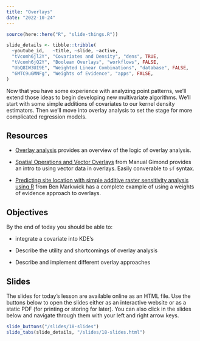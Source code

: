 ```yaml
---
title: "Overlays"
date: "2022-10-24"
---
```


```r
source(here::here("R", "slide-things.R"))

slide_details <- tibble::tribble(
  ~youtube_id,   ~title, ~slide, ~active,
  "tVcomh6jl2Y", "Covariates and Density", "dens", TRUE,
  "tVcomh6jQ2Y", "Boolean Overlays", "workflows", FALSE,
  "UbQ8IW3UI9E", "Weighted Linear Combinations", "database", FALSE,
  "6MTC9uGMNFg", "Weights of Evidence", "apps", FALSE,
)
```

Now that you have some experience with analyzing point patterns, we'll extend those ideas to begin developing new multivariate algorithms. We'll start with some simple additions of covariates to our kernel density estimators. Then we'll move into overlay analysis to set the stage for more complicated regression models.

## Resources

- <i class="fas fa-external-link-square-alt"></i> [Overlay analysis](https://gistbok.ucgis.org/bok-topics/overlay) provides an overview of the logic of overlay analysis.

- <i class="fas fa-external-link-square-alt"></i> [Spatial Operations and Vector Overlays](https://mgimond.github.io/Spatial/spatial-operations-and-vector-overlays.html) from Manual Gimond provides an intro to using vector data in overlays. Easily converable to `sf` syntax.

- <i class="fas fa-external-link-square-alt"></i> [Predicting site location with simple additive raster sensitivity analysis using R](https://benmarwick.github.io/How-To-Do-Archaeological-Science-Using-R/predicting-site-location-with-simple-additive-raster-sensitivity-analysis-using-r.html) from Ben Markwick has a complete example of using a weights of evidence approach to overlays.

## Objectives

By the end of today you should be able to:

- integrate a covariate into KDE's

- Describe the utility and shortcomings of overlay analysis

- Describe and implement different overlay approaches

## Slides

The slides for today's lesson are available online as an HTML file. Use the buttons below to open the slides either as an interactive website or as a static PDF (for printing or storing for later). You can also click in the slides below and navigate through them with your left and right arrow keys.

```r
slide_buttons("/slides/18-slides")
slide_tabs(slide_details, "/slides/18-slides.html")
```
